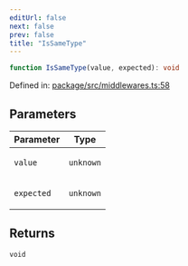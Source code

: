 ```yaml
---
editUrl: false
next: false
prev: false
title: "IsSameType"
---
```


```ts
function IsSameType(value, expected): void
```

Defined in: [package/src/middlewares.ts:58](https://github.com/KingsBeCattz/ezdd/blob/0f600ba185b426f1ed870030a52eb2b1640838c6/package/src/middlewares.ts#L58)

## Parameters

<table>
<thead>
<tr>
<th>Parameter</th>
<th>Type</th>
</tr>
</thead>
<tbody>
<tr>
<td>

`value`

</td>
<td>

`unknown`

</td>
</tr>
<tr>
<td>

`expected`

</td>
<td>

`unknown`

</td>
</tr>
</tbody>
</table>

## Returns

`void`
